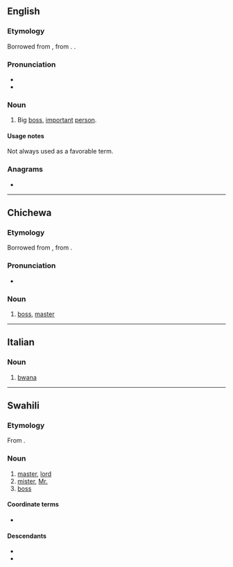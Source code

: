 ==English==

===Etymology===
Borrowed from {{bor|en|sw|bwana||master}}, from {{der|en|ar|أب|أَبُونَا|our father}}. {{doublet|en|abbot}}.

===Pronunciation===
* {{IPA|/ˈbwɑːnə/|lang=en}}
* {{rhymes|ɑːnə|lang=en}}

===Noun===
{{en-noun}}

# {{lb|en|slang}} Big [[boss]], [[important]] [[person]].

====Usage notes====
Not always used as a favorable term.

===Anagrams===
* {{anagrams|en|a=aabnw|ba-wan|bawan|nawab}}

----

==Chichewa==

===Etymology===
Borrowed from {{bor|ny|sw|bwana||master}}, from {{der|ny|ar|أب|أَبُونَا|our father}}.

===Pronunciation===
* {{ny-IPA|bwána}}

===Noun===
{{ny-noun|head=bwána|1a}}

# [[boss]], [[master]]

----

==Italian==

===Noun===
{{it-noun|m|-}}

# [[#English|bwana]]

----

==Swahili==

===Etymology===
From {{etyl|ar|sw}} {{m|ar|أب|أَبُونَا|our father}}.

===Noun===
{{sw-noun|ma}}

# [[master]], [[lord]]
# [[mister]], [[Mr.]]
# [[boss]]

====Coordinate terms====
* {{l|sw|bibi}}

====Descendants====
* {{desc|bor=1|ny|bwana}}
* {{desc|bor=1|en|bwana}}